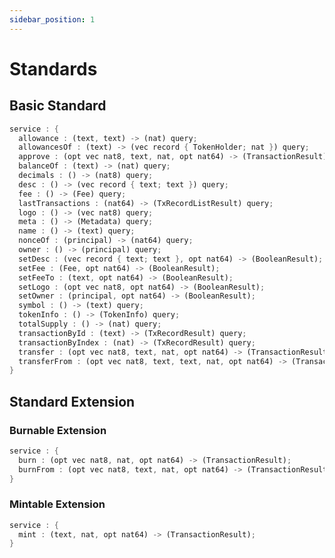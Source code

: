 ```yaml
---
sidebar_position: 1
---
```


# Standards

## Basic Standard
```rust
service : {
  allowance : (text, text) -> (nat) query;
  allowancesOf : (text) -> (vec record { TokenHolder; nat }) query;
  approve : (opt vec nat8, text, nat, opt nat64) -> (TransactionResult);
  balanceOf : (text) -> (nat) query;
  decimals : () -> (nat8) query;
  desc : () -> (vec record { text; text }) query;
  fee : () -> (Fee) query;
  lastTransactions : (nat64) -> (TxRecordListResult) query;
  logo : () -> (vec nat8) query;
  meta : () -> (Metadata) query;
  name : () -> (text) query;
  nonceOf : (principal) -> (nat64) query;
  owner : () -> (principal) query;
  setDesc : (vec record { text; text }, opt nat64) -> (BooleanResult);
  setFee : (Fee, opt nat64) -> (BooleanResult);
  setFeeTo : (text, opt nat64) -> (BooleanResult);
  setLogo : (opt vec nat8, opt nat64) -> (BooleanResult);
  setOwner : (principal, opt nat64) -> (BooleanResult);
  symbol : () -> (text) query;
  tokenInfo : () -> (TokenInfo) query;
  totalSupply : () -> (nat) query;
  transactionById : (text) -> (TxRecordResult) query;
  transactionByIndex : (nat) -> (TxRecordResult) query;
  transfer : (opt vec nat8, text, nat, opt nat64) -> (TransactionResult);
  transferFrom : (opt vec nat8, text, text, nat, opt nat64) -> (TransactionResult);
}
```
## Standard Extension
### Burnable Extension
```rust 
service : {
  burn : (opt vec nat8, nat, opt nat64) -> (TransactionResult);
  burnFrom : (opt vec nat8, text, nat, opt nat64) -> (TransactionResult);
}
```

### Mintable Extension
```rust 
service : {
  mint : (text, nat, opt nat64) -> (TransactionResult);
}
```